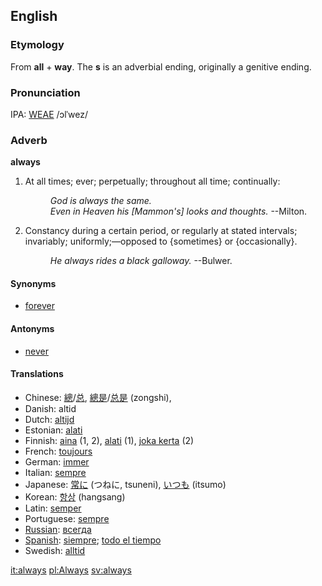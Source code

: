 ==English==
===Etymology===
From '''all''' + '''way'''. The '''s''' is an adverbial ending, originally a genitive ending.

===Pronunciation===
IPA: [[WEAE]] /ɔlˈwez/

===Adverb===
'''always'''

# At all times; ever; perpetually; throughout all time; continually:
#: ''God is always the same.''
#: ''Even in Heaven his [Mammon's] looks and thoughts.'' --Milton.
# Constancy during a certain period, or regularly at stated intervals; invariably; uniformly;&mdash;opposed to {sometimes} or {occasionally}.
#: ''He always rides a black galloway.'' --Bulwer.
<!-- material copied from Webster's Revised Unabridged Dictionary (1913) -->

====Synonyms====
*[[forever]]

====Antonyms====
*[[never]]

====Translations====
*Chinese: [[總]]/[[总]], [[總是]]/[[总是]] (zongshi), 
*Danish: altid
*Dutch: [[altijd]]
*Estonian: [[alati]]
*Finnish: [[aina]] (1, 2), [[alati]] (1), [[joka kerta]] (2)
*French: [[toujours]]
*German: [[immer]]
*Italian: [[sempre]]
*Japanese: [[常に]] (つねに, tsuneni), [[いつも]] (itsumo)
*Korean: [[항상]] (hangsang)
*Latin: [[semper]]
*Portuguese: [[sempre]]
*[[Russian]]: [[всегда]]
*[[Spanish]]: [[siempre]]; [[todo el tiempo]]
*Swedish: [[alltid]]


[[it:always]]
[[pl:Always]]
[[sv:always]]